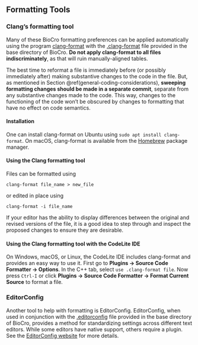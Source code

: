 <!-- This file is raw R Markdown code.  To see this as a
correctly-rendered web page, visit the online documentation at
https://biocro.github.io, go to the Developer's Manual, and find the
section on formatting tools in the chapter on contributing to BioCro.
-->

<!-- external references -->

[clang-format]: https://clang.llvm.org/docs/ClangFormat.html "Documentation of the ClangFormat tool at the Clang documentation site" {target="_blank"}
[.clang-format]: `r params$biocro_root`/.clang-format "The Clang configuration file for BioCro" {target="_blank"}
[.editorconfig]: `r params$biocro_root`/.editorconfig "BioCro's .editorconfig file" {target="_blank"}
[EditorConfig]: https://editorconfig.org/ "The EditorConfig Web site" {target="_blank"}
[Homebrew]: https://brew.sh/ "The Homebrew package manager Web site" {target="_blank"}

## Formatting Tools

### Clang's formatting tool

Many of these BioCro formatting preferences can be applied
automatically using the program [clang-format][] with the
[.clang-format][] file provided in the base directory of BioCro. **Do
not apply clang-format to all files indiscriminately**, as that will
ruin manually-aligned tables.

The best time to reformat a file is immediately before (or possibly
immediately after) making substantive changes to the code in the file.
But, as mentioned in Section \@ref(general-coding-considerations),
**sweeping formatting changes should be made in a separate commit**,
separate from any substantive changes made to the code.  This way,
changes to the functioning of the code won't be obscured by changes to
formatting that have no effect on code semantics.

#### Installation

One can install clang-format on Ubuntu using `sudo apt install
clang-format`.  On macOS, clang-format is available from the
[Homebrew][] package manager.

#### Using the Clang formatting tool

Files can be formatted using

```
clang-format file_name > new_file
```
or edited in place using
```
clang-format -i file_name
```

If your editor has the ability to display differences between the
original and revised versions of the file, it is a good idea to step
through and inspect the proposed changes to ensure they are desirable.

#### Using the Clang formatting tool with the CodeLite IDE

On Windows, macOS, or Linux, the CodeLite IDE includes clang-format
and provides an easy way to use it. First go to **Plugins -> Source
Code Formatter -> Options**. In the C++ tab, select `use .clang-format
file`. Now press `Ctrl-I` or click **Plugins -> Source Code Formatter
-> Format Current Source** to format a file.

### EditorConfig

Another tool to help with formatting is EditorConfig.  EditorConfig,
when used in conjunction with the [.editorconfig][] file provided in
the base directory of BioCro, provides a method for standardizing
settings across different text editors. While some editors have native
support, others require a plugin. See the [EditorConfig
website][EditorConfig] for more details.
